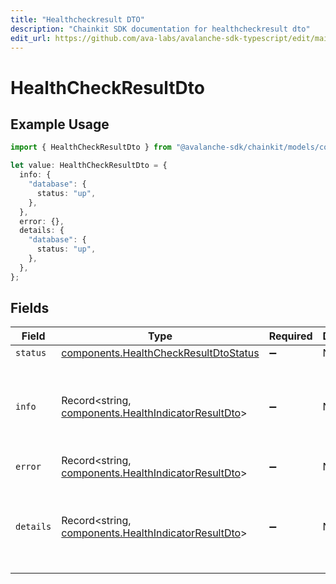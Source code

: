 ```yaml
---
title: "Healthcheckresult DTO"
description: "Chainkit SDK documentation for healthcheckresult dto"
edit_url: https://github.com/ava-labs/avalanche-sdk-typescript/edit/main/chainkit/docs/models/components/healthcheckresultdto.md
---
```


# HealthCheckResultDto

## Example Usage

```typescript
import { HealthCheckResultDto } from "@avalanche-sdk/chainkit/models/components";

let value: HealthCheckResultDto = {
  info: {
    "database": {
      status: "up",
    },
  },
  error: {},
  details: {
    "database": {
      status: "up",
    },
  },
};
```

## Fields

| Field                                                                                                      | Type                                                                                                       | Required                                                                                                   | Description                                                                                                | Example                                                                                                    |
| ---------------------------------------------------------------------------------------------------------- | ---------------------------------------------------------------------------------------------------------- | ---------------------------------------------------------------------------------------------------------- | ---------------------------------------------------------------------------------------------------------- | ---------------------------------------------------------------------------------------------------------- |
| `status`                                                                                                   | [components.HealthCheckResultDtoStatus](https://github.com/ava-labs/avalanche-sdk-typescript/blob/main/chainkit/models/components/healthcheckresultdtostatus.md)             | :heavy_minus_sign:                                                                                         | N/A                                                                                                        |                                                                                                            |
| `info`                                                                                                     | Record&lt;string, [components.HealthIndicatorResultDto](https://github.com/ava-labs/avalanche-sdk-typescript/blob/main/chainkit/models/components/healthindicatorresultdto.md)&gt; | :heavy_minus_sign:                                                                                         | N/A                                                                                                        | \{<br/>"database": \{<br/>"status": "up"<br/>\}<br/>\}                                                         |
| `error`                                                                                                    | Record&lt;string, [components.HealthIndicatorResultDto](https://github.com/ava-labs/avalanche-sdk-typescript/blob/main/chainkit/models/components/healthindicatorresultdto.md)&gt; | :heavy_minus_sign:                                                                                         | N/A                                                                                                        | \{\}                                                                                                         |
| `details`                                                                                                  | Record&lt;string, [components.HealthIndicatorResultDto](https://github.com/ava-labs/avalanche-sdk-typescript/blob/main/chainkit/models/components/healthindicatorresultdto.md)&gt; | :heavy_minus_sign:                                                                                         | N/A                                                                                                        | \{<br/>"database": \{<br/>"status": "up"<br/>\}<br/>\}                                                         |